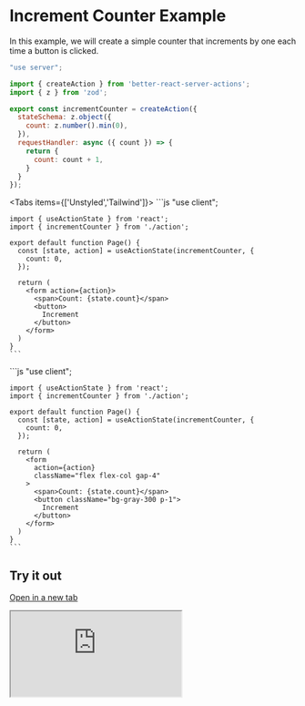 
# Increment Counter Example 

In this example, we will create a simple counter that increments by one each time a button is clicked.

```js
"use server";

import { createAction } from 'better-react-server-actions';
import { z } from 'zod';

export const incrementCounter = createAction({
  stateSchema: z.object({
    count: z.number().min(0),
  }),
  requestHandler: async ({ count }) => {
    return {
      count: count + 1,
    }
  }
});
```


<Tabs items={['Unstyled','Tailwind']}>
  <Tab>
    ```js
    "use client";
     
    import { useActionState } from 'react';
    import { incrementCounter } from './action';
     
    export default function Page() {
      const [state, action] = useActionState(incrementCounter, {
        count: 0,
      });
     
      return (
        <form action={action}>
          <span>Count: {state.count}</span>
          <button>
            Increment
          </button>
        </form>
      )
    }
    ```
  </Tab>
  <Tab>
    ```js
    "use client";
     
    import { useActionState } from 'react';
    import { incrementCounter } from './action';
     
    export default function Page() {
      const [state, action] = useActionState(incrementCounter, {
        count: 0,
      });
     
      return (
        <form 
          action={action} 
          className="flex flex-col gap-4"
        >
          <span>Count: {state.count}</span>
          <button className="bg-gray-300 p-1">
            Increment
          </button>
        </form>
      )
    }
    ```
  </Tab>
</Tabs>


## Try it out

[Open in a new tab](https://better-react-server-actions-demo.vercel.app/examples/increment-counter)

<iframe 
  src="https://better-react-server-actions-demo.vercel.app/examples/increment-counter"
  style={{ height: 400, width: '100%' }}
/>
